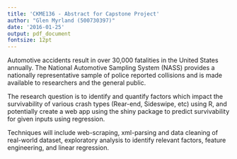 ```yaml
---
title: 'CKME136 - Abstract for Capstone Project'
author: "Glen Myrland (500730397)"
date: '2016-01-25'
output: pdf_document
fontsize: 12pt
---
```


<!--
    Abstract (100 words or less)
    a) brief context about the problem and the theme you have chosen
    b) problem that you are solving
    c) the data you are using
    d) the techniques used and the tools that will be used to solve the problem
-->

Automotive accidents result in over 30,000 fatalities in the United States annually. The National Automotive Sampling System (NASS) provides a nationally representative sample of police reported collisions and is made available to researchers and the general public.

The research question is to identify and quantify factors which impact the survivability of various crash types (Rear-end, Sideswipe, etc) using R, and potentially create a web app using the shiny package to predict survivability for given inputs using regression.

Techniques will include web-scraping, xml-parsing and data cleaning of real-world dataset, exploratory analysis to identify relevant factors, feature engineering, and linear regression.

